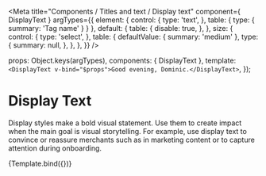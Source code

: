 
<Meta
  title="Components / Titles and text  / Display text"
  component={ DisplayText }
  argTypes={{
    element: {
      control: {
        type: 'text',
      },
      table: {
        type: {
          summary: 'Tag name'
        }
      }
    },
    default: {
      table: {
        disable: true,
      },
    },
    size: {
      control: {
        type: 'select',
      },
      table: {
        defaultValue: { summary: 'medium' },
        type: {
          summary: null,
        },
      },
    },
  }}
/>

  props: Object.keys(argTypes),
  components: { DisplayText },
  template: `<DisplayText v-bind="$props">Good evening, Dominic.</DisplayText>`,
});

# Display Text

Display styles make a bold visual statement.
Use them to create impact when the main goal is visual storytelling.
For example, use display text to convince or reassure merchants such as in marketing content or to capture attention during onboarding.

<Canvas>
  <Story name="Display text" height="60px">
    {Template.bind({})}
  </Story>
</Canvas>

<ArgsTable story="Display text" />
